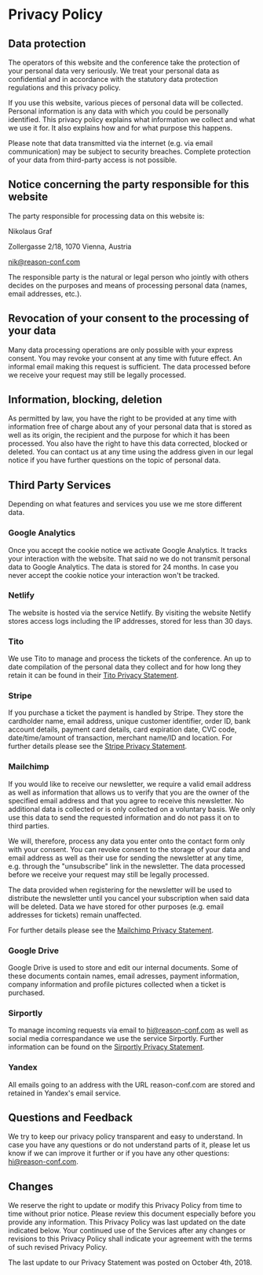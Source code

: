 # Privacy Policy

## Data protection

The operators of this website and the conference take the protection of your personal data very
seriously. We treat your personal data as confidential and in accordance with the statutory data
protection regulations and this privacy policy.

If you use this website, various pieces of personal data will be collected. Personal information
is any data with which you could be personally identified. This privacy policy explains what
information we collect and what we use it for. It also explains how and for what purpose this happens.

Please note that data transmitted via the internet (e.g. via email communication) may be subject
to security breaches. Complete protection of your data from third-party access is not possible.

## Notice concerning the party responsible for this website

The party responsible for processing data on this website is:

Nikolaus Graf

Zollergasse 2/18, 1070 Vienna, Austria

[nik@reason-conf.com](mailto:nik@reason-conf.com)

The responsible party is the natural or legal person who jointly with others decides on the
purposes and means of processing personal data (names, email addresses, etc.).

## Revocation of your consent to the processing of your data

Many data processing operations are only possible with your express consent. You may revoke your
consent at any time with future effect. An informal email making this request is sufficient.
The data processed before we receive your request may still be legally processed.

## Information, blocking, deletion

As permitted by law, you have the right to be provided at any time with information free of charge
about any of your personal data that is stored as well as its origin, the recipient and the purpose
for which it has been processed. You also have the right to have this data corrected, blocked or
deleted. You can contact us at any time using the address given in our legal notice if you have
further questions on the topic of personal data.

## Third Party Services

Depending on what features and services you use we me store different data.

### Google Analytics

Once you accept the cookie notice we activate Google Analytics. It tracks your interaction with the
website. That said no we do not transmit personal data to Google Analytics. The data is stored for
24 months. In case you never accept the cookie notice your interaction won't be tracked.

### Netlify

The website is hosted via the service Netlify. By visiting the website Netlify stores access logs
including the IP addresses, stored for less than 30 days.

### Tito

We use Tito to manage and process the tickets of the conference. An up to date compilation of the
personal data they collect and for how long they retain it can be found in their
[Tito Privacy Statement](https://ti.to/privacy).

### Stripe

If you purchase a ticket the payment is handled by Stripe. They store the cardholder name,
email address, unique customer identifier, order ID, bank account details, payment card details,
card expiration date, CVC code, date/time/amount of transaction, merchant name/ID and location.
For further details please see the [Stripe Privacy Statement](https://stripe.com/at/privacy/).

### Mailchimp

If you would like to receive our newsletter, we require a valid email address as well as information
that allows us to verify that you are the owner of the specified email address and that you agree to
receive this newsletter. No additional data is collected or is only collected on a voluntary basis.
We only use this data to send the requested information and do not pass it on to third parties.

We will, therefore, process any data you enter onto the contact form only with your consent.
You can revoke consent to the storage of your data and email address as well as their use for
sending the newsletter at any time, e.g. through the "unsubscribe" link in the newsletter.
The data processed before we receive your request may still be legally processed.

The data provided when registering for the newsletter will be used to distribute the newsletter
until you cancel your subscription when said data will be deleted. Data we have stored for other
purposes (e.g. email addresses for tickets) remain unaffected.

For further details please see the [Mailchimp Privacy Statement](https://mailchimp.com/legal/privacy/).

### Google Drive

Google Drive is used to store and edit our internal documents. Some of these documents contain names,
email adresses, payment information, company information and profile pictures collected when a ticket
is purchased.

### Sirportly

To manage incoming requests via email to hi@reason-conf.com as well as social media correspandance
we use the service Sirportly. Further information can be found on the
[Sirportly Privacy Statement](https://sirportly.com/legal/privacy).

### Yandex

All emails going to an address with the URL reason-conf.com are stored and retained in Yandex's email service.

## Questions and Feedback

We try to keep our privacy policy transparent and easy to understand. In case you have any
questions or do not understand parts of it, please let us know if we can improve it further or if
you have any other questions: [hi@reason-conf.com](hi@reason-conf.com).

## Changes

We reserve the right to update or modify this Privacy Policy from time to time without prior notice.
Please review this document especially before you provide any information. This Privacy Policy was
last updated on the date indicated below. Your continued use of the Services after any changes or
revisions to this Privacy Policy shall indicate your agreement with the terms of such revised
Privacy Policy.

The last update to our Privacy Statement was posted on October 4th, 2018.
